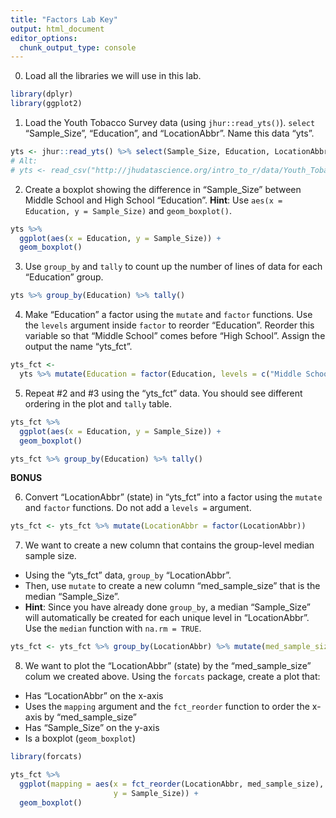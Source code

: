 ```yaml
---
title: "Factors Lab Key"
output: html_document
editor_options: 
  chunk_output_type: console
---
```


0. Load all the libraries we will use in this lab. 

```r
library(dplyr)
library(ggplot2)
```

1. Load the Youth Tobacco Survey data (using `jhur::read_yts()`). `select` "Sample_Size",  "Education", and "LocationAbbr". Name this data "yts". 

```r
yts <- jhur::read_yts() %>% select(Sample_Size, Education, LocationAbbr)
# Alt:
# yts <- read_csv("http://jhudatascience.org/intro_to_r/data/Youth_Tobacco_Survey_YTS_Data.csv")
```

2. Create a boxplot showing the difference in "Sample_Size" between Middle School and High School "Education". **Hint**: Use `aes(x = Education, y = Sample_Size)` and `geom_boxplot()`.

```r
yts %>%
  ggplot(aes(x = Education, y = Sample_Size)) +
  geom_boxplot()
```

3. Use `group_by` and `tally` to count up the number of lines of data for each "Education" group.

```r
yts %>% group_by(Education) %>% tally()
```

4. Make "Education" a factor using the `mutate` and `factor` functions. Use the `levels` argument inside `factor` to reorder "Education". Reorder this variable so that "Middle School" comes before "High School". Assign the output the name "yts_fct".

```r
yts_fct <-
  yts %>% mutate(Education = factor(Education, levels = c("Middle School", "High School")))
```

5. Repeat #2 and #3 using the "yts_fct" data. You should see different ordering in the plot and `tally` table.

```r
yts_fct %>%
  ggplot(aes(x = Education, y = Sample_Size)) +
  geom_boxplot()

yts_fct %>% group_by(Education) %>% tally()
```

**BONUS**

6. Convert "LocationAbbr" (state) in "yts_fct" into a factor using the `mutate` and `factor` functions. Do not add a `levels =` argument.

```r
yts_fct <- yts_fct %>% mutate(LocationAbbr = factor(LocationAbbr))
```

7. We want to create a new column that contains the group-level median sample size. 

- Using the "yts_fct" data, `group_by` "LocationAbbr". 
- Then, use `mutate` to create a new column "med_sample_size" that is the median "Sample_Size". 
- **Hint**: Since you have already done `group_by`, a median "Sample_Size" will automatically be created for each unique level in "LocationAbbr". Use the `median` function with `na.rm = TRUE`.

```r
yts_fct <- yts_fct %>% group_by(LocationAbbr) %>% mutate(med_sample_size = median(Sample_Size, na.rm = TRUE))
```

8. We want to plot the "LocationAbbr" (state) by the "med_sample_size" colum we created above. Using the `forcats` package, create a plot that:

- Has "LocationAbbr" on the x-axis
- Uses the `mapping` argument and the `fct_reorder` function to order the x-axis by "med_sample_size"
- Has "Sample_Size" on the y-axis
- Is a boxplot (`geom_boxplot`)

```r
library(forcats)

yts_fct %>%
  ggplot(mapping = aes(x = fct_reorder(LocationAbbr, med_sample_size),
                       y = Sample_Size)) +
  geom_boxplot()
```
